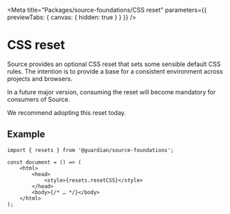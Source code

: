 
<Meta
	title="Packages/source-foundations/CSS reset"
	parameters={{ previewTabs: { canvas: { hidden: true } } }}
/>

# CSS reset

Source provides an optional CSS reset that sets some sensible default CSS rules. The intention is to provide a base for a consistent environment across projects and browsers.

In a future major version, consuming the reset will become mandatory for consumers of Source.

We recommend adopting this reset today.

## Example

```tsx
import { resets } from '@guardian/source-foundations';

const document = () => (
	<html>
		<head>
			<style>{resets.resetCSS}</style>
		</head>
		<body>{/* … */}</body>
	</html>
);
```

